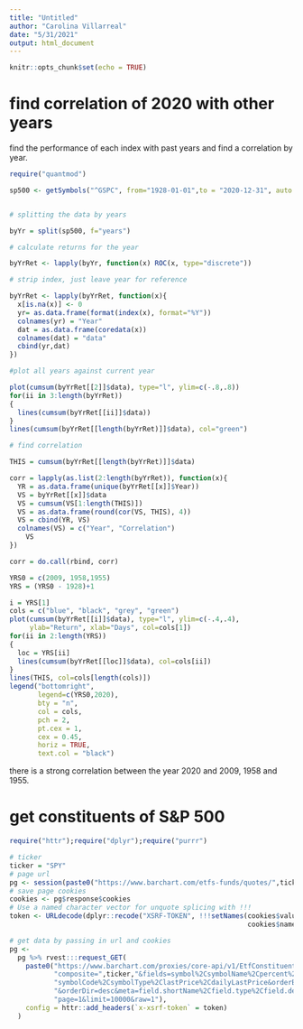 ```yaml
---
title: "Untitled"
author: "Carolina Villarreal"
date: "5/31/2021"
output: html_document
---
```


```r
knitr::opts_chunk$set(echo = TRUE)
```



# find correlation of 2020 with other years

find the performance of each index with past years and find a correlation by year. 




```r
require("quantmod")
```

```r


sp500 <- getSymbols("^GSPC", from="1928-01-01",to = "2020-12-31", auto.assign = FALSE)


# splitting the data by years

byYr = split(sp500, f="years")
```

```r
# calculate returns for the year

byYrRet <- lapply(byYr, function(x) ROC(x, type="discrete"))

# strip index, just leave year for reference

byYrRet <- lapply(byYrRet, function(x){
  x[is.na(x)] <- 0 
  yr= as.data.frame(format(index(x), format="%Y"))
  colnames(yr) = "Year"
  dat = as.data.frame(coredata(x))
  colnames(dat) = "data"
  cbind(yr,dat)
})
```

```r

#plot all years against current year

plot(cumsum(byYrRet[[2]]$data), type="l", ylim=c(-.8,.8))
for(ii in 3:length(byYrRet))
{
  lines(cumsum(byYrRet[[ii]]$data))
}
lines(cumsum(byYrRet[[length(byYrRet)]]$data), col="green")
```

```r
# find correlation

THIS = cumsum(byYrRet[[length(byYrRet)]]$data)

corr = lapply(as.list(2:length(byYrRet)), function(x){
  YR = as.data.frame(unique(byYrRet[[x]]$Year))
  VS = byYrRet[[x]]$data
  VS = cumsum(VS[1:length(THIS)])
  VS = as.data.frame(round(cor(VS, THIS), 4))
  VS = cbind(YR, VS)
  colnames(VS) = c("Year", "Correlation")
    VS
})

corr = do.call(rbind, corr)
```

```r
YRS0 = c(2009, 1958,1955)
YRS = (YRS0 - 1928)+1

i = YRS[1]
cols = c("blue", "black", "grey", "green")
plot(cumsum(byYrRet[[i]]$data), type="l", ylim=c(-.4,.4),
     ylab="Return", xlab="Days", col=cols[1])
for(ii in 2:length(YRS))
{
  loc = YRS[ii]
  lines(cumsum(byYrRet[[loc]]$data), col=cols[ii])
}
lines(THIS, col=cols[length(cols)])
legend("bottomright",
       legend=c(YRS0,2020),
       bty = "n",
       col = cols,
       pch = 2,
       pt.cex = 1,
       cex = 0.45,
       horiz = TRUE,
       text.col = "black")
```

there is a strong correlation between the year 2020 and 2009, 1958 and 1955.

###########################################################

# get constituents of S&P 500
```r
require("httr");require("dplyr");require("purrr")
```

```r
# ticker
ticker = "SPY"
# page url
pg <- session(paste0("https://www.barchart.com/etfs-funds/quotes/",ticker,"/constituents"))
# save page cookies
cookies <- pg$response$cookies
# Use a named character vector for unquote splicing with !!!
token <- URLdecode(dplyr::recode("XSRF-TOKEN", !!!setNames(cookies$value, 
                                                           cookies$name)))
```

```r
# get data by passing in url and cookies
pg <- 
  pg %>% rvest:::request_GET(
    paste0("https://www.barchart.com/proxies/core-api/v1/EtfConstituents?",
           "composite=",ticker,"&fields=symbol%2CsymbolName%2Cpercent%2CsharesHeld%2C",
           "symbolCode%2CsymbolType%2ClastPrice%2CdailyLastPrice&orderBy=percent",
           "&orderDir=desc&meta=field.shortName%2Cfield.type%2Cfield.description&",
           "page=1&limit=10000&raw=1"),
    config = httr::add_headers(`x-xsrf-token` = token)
  )
```

